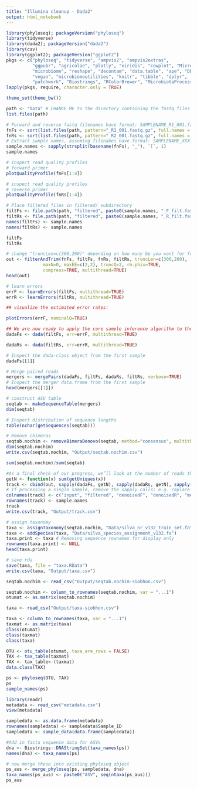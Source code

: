 ```yaml
---
title: "Illumina cleanup - Dada2"
output: html_notebook
---
```


```r
library(phyloseq); packageVersion("phyloseq")
library(tidyverse)
library(dada2); packageVersion("dada2")
library(csv)
library(ggplot2); packageVersion("ggplot2")
pkgs <- c("phyloseq", "tidyverse", "ampvis2", "ampvis2extras", 
          "ggpubr", "agricolae", "plotly", "viridis", "cowplot", "MicrobeR", 
          "microbiome", "reshape", "decontam", "data.table", "ape", "DESeq2", 
          "vegan", "microbiomeutilities", "knitr", "tibble", "dplyr", 
          "patchwork", "Biostrings", "RColorBrewer", "MicrobiotaProcess")
lapply(pkgs, require, character.only = TRUE)

theme_set(theme_bw())

```

```r
path <- "Data" # CHANGE ME to the directory containing the fastq files after unzipping.
list.files(path)
```

```r
# Forward and reverse fastq filenames have format: SAMPLENAME_R1_001.fastq and SAMPLENAME_R2_001.fastq
fnFs <- sort(list.files(path, pattern="_R1_001.fastq.gz", full.names = TRUE))
fnRs <- sort(list.files(path, pattern="_R2_001.fastq.gz", full.names = TRUE))
# Extract sample names, assuming filenames have format: SAMPLENAME_XXX.fastq
sample.names <- sapply(strsplit(basename(fnFs), "_"), `[`, 1)
sample.names
```

```r
# inspect read quality profiles
# forward primer
plotQualityProfile(fnFs[1:4])
```
```r
# inspect read quality profiles
# reverse primer
plotQualityProfile(fnRs[1:4])
```



```r
# Place filtered files in filtered/ subdirectory
filtFs <- file.path(path, "filtered", paste0(sample.names, "_F_filt.fastq.gz"))
filtRs <- file.path(path, "filtered", paste0(sample.names, "_R_filt.fastq.gz"))
names(filtFs) <- sample.names
names(filtRs) <- sample.names
```

```r
filtFs
filtRs
```


```r
# change "truncLen=c(300,260)" depending on how many bp you want for forward and reverse. 300bp F due to good quality, 260 R due to poorer quality reverse reads. (common with illumina) 
out <- filterAndTrim(fnFs, filtFs, fnRs, filtRs, truncLen=c(300,260),
              maxN=0, maxEE=c(2,2), truncQ=2, rm.phix=TRUE,
              compress=TRUE, multithread=TRUE) 
head(out)  
```

```r
# learn errors
errF <- learnErrors(filtFs, multithread=TRUE)
errR <- learnErrors(filtRs, multithread=TRUE)

## visualize the estimated error rates:

plotErrors(errF, nominalQ=TRUE)
```

```r
## We are now ready to apply the core sample inference algorithm to the filtered and trimmed sequence data
dadaFs <- dada(filtFs, err=errF, multithread=TRUE)
```

```r
dadaRs <- dada(filtRs, err=errR, multithread=TRUE)
```

```r
# Inspect the dada-class object from the first sample
dadaFs[[1]]
```

```r
# Merge paired reads
mergers <- mergePairs(dadaFs, filtFs, dadaRs, filtRs, verbose=TRUE)
# Inspect the merger data.frame from the first sample
head(mergers[[1]])
```

```r
# construct ASV table
seqtab <- makeSequenceTable(mergers)
dim(seqtab)
```


```r
# Inspect distribution of sequence lengths
table(nchar(getSequences(seqtab)))
```

```r
# Remove chimeras 
seqtab.nochim <- removeBimeraDenovo(seqtab, method="consensus", multithread=TRUE, verbose=TRUE)
dim(seqtab.nochim)
write.csv(seqtab.nochim, "Output/seqtab.nochim.csv")
```


```r
sum(seqtab.nochim)/sum(seqtab)
```




```r
#As a final check of our progress, we’ll look at the number of reads that made it through each step in the pipeline:
getN <- function(x) sum(getUniques(x))
track <- cbind(out, sapply(dadaFs, getN), sapply(dadaRs, getN), sapply(mergers, getN), rowSums(seqtab.nochim))
# If processing a single sample, remove the sapply calls: e.g. replace sapply(dadaFs, getN) with getN(dadaFs)
colnames(track) <- c("input", "filtered", "denoisedF", "denoisedR", "merged", "nonchim")
rownames(track) <- sample.names
track
write.csv(track, "Output/track.csv")
```


```r
# assign taxonomy
taxa <- assignTaxonomy(seqtab.nochim, "Data/silva_nr_v132_train_set.fa", multithread=TRUE)
taxa <- addSpecies(taxa, "Data/silva_species_assignment_v132.fa")
taxa.print <- taxa # Removing sequence rownames for display only
rownames(taxa.print) <- NULL
head(taxa.print)

# save rda
save(taxa, file = "taxa.RData")
write.csv(taxa, "Output/taxa.csv")
```


```r
seqtab.nochim <- read_csv("Output/seqtab.nochim-siobhon.csv")
```

```r
seqtab.nochim <- column_to_rownames(seqtab.nochim, var = "...1")
otumat <- as.matrix(seqtab.nochim)
```

```r
taxa <- read_csv("Output/taxa-siobhon.csv")
```

```r
taxa <- column_to_rownames(taxa, var = "...1")
taxmat <- as.matrix(taxa)
class(otumat)
class(taxmat)
class(taxa)
```

```r
OTU <- otu_table(otumat, taxa_are_rows = FALSE)
TAX <- tax_table(taxmat)
TAX <- tax_table<-(taxmat)
data.class(TAX)
```

```r
ps <- phyloseq(OTU, TAX)
ps
sample_names(ps)
```

```r
library(readr)
metadata <- read_csv("metadata.csv")
view(metadata)
```

```r
sampledata <- as.data.frame(metadata)
rownames(sampledata) <- sampledata$Sample_ID
sampledata <- sample_data(data.frame(sampledata))

#Add in fasta sequence data for ASVs
dna <- Biostrings::DNAStringSet(taxa_names(ps))
names(dna) <- taxa_names(ps)

# now merge these into existing phyloseq object
ps_aus <- merge_phyloseq(ps, sampledata, dna)
taxa_names(ps_aus) <- paste0("ASV", seq(ntaxa(ps_aus)))
ps_aus
```















